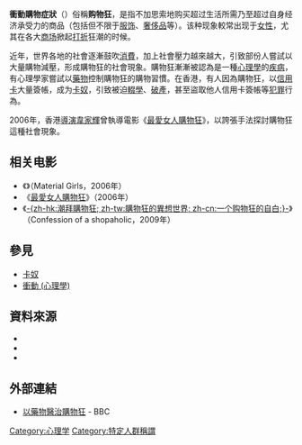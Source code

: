 {{多個問題|
{{No footnotes|time=2017-11-12T13:41:43+00:00}}
{{POV|time=2017-11-12T13:41:43+00:00}}
{{Expand|time=2017-11-12T13:41:43+00:00}}
{{medref}}
}}
{{medical}}
'''衝動購物症狀'''（{{lang-en|Compulsive buying disorder}}）俗稱'''购物狂'''，是指不加思索地购买超过生活所需乃至超过自身经济承受力的商品（包括但不限于[[服饰|服饰]]、[[奢侈品|奢侈品]]等）。该种现象較常出现于[[女性|女性]]，尤其在各大[[商场|商场]]掀起[[打折|打折]]狂潮的时候。

近年，世界各地的社會逐漸鼓吹[[消費|消費]]，加上社會壓力越來越大，引致部份人嘗試以大量購物減壓，形成購物狂的社會現象。購物狂漸漸被認為是一種[[心理學|心理學]]的[[成瘾症|疾病]]，有心理學家嘗試以[[藥物|藥物]]控制購物狂的購物習慣。在香港，有人因為購物狂，以[[信用卡|信用卡]]大量簽帳，成为[[卡奴|卡奴]]，引致被迫[[輟學|輟學]]、[[破產|破產]]，甚至盜取他人信用卡簽帳等[[犯罪|犯罪]]行為。

2006年，香港[[導演|導演]][[韋家輝|韋家輝]]曾執導電影《[[最愛女人購物狂|最愛女人購物狂]]》，以誇張手法探討購物狂這種社會現象。

==相关电影==
* 《{{tsl|en|Material Girls||拜金女孩}}》（Material Girls，2006年）
* 《[[最愛女人購物狂|最愛女人購物狂]]》（2006年）
*  《[[購物狂的異想世界|-{zh-hk:潮拜購物狂; zh-tw:購物狂的異想世界; zh-cn:一个购物狂的自白;}-]]》（Confession of a shopaholic，2009年）

== 參見 ==
* [[卡奴|卡奴]]
* [[衝動_(心理學)|衝動 (心理學)]]

==資料來源==
* {{cite news|url=http://hk.news.yahoo.com/061218/12/1yh5j.html|title=破產購物狂盜卡簽帳輟學打工還卡數失控消費難自拔|publisher=[[明報|明報]]|date=2006年12月18日|accessdate=2006年12月19日|archive-date=2008年1月16日|archive-url=https://web.archive.org/web/20080116060734/http://hk.news.yahoo.com/061218/12/1yh5j.html|dead-url=no}}
* {{cite news|url=http://hk.news.yahoo.com/061218/12/1yh5m.html|title=買衫狂刷卡卡數人工兩倍|publisher=[[明報|明報]]|date=2006年12月18日|accessdate=2006年12月19日|archive-date=2008年1月17日|archive-url=https://web.archive.org/web/20080117063655/http://hk.news.yahoo.com/061218/12/1yh5m.html|dead-url=no}}
* {{cite news|url=http://hk.news.yahoo.com/061218/60/1yhhm.html|title=OL購物狂盜卡病態簽帳|publisher=[[星島日報|星島日報]]|date=2006年12月18日|accessdate=2006年12月19日|archive-date=2008年1月17日|archive-url=https://web.archive.org/web/20080117063324/http://hk.news.yahoo.com/061218/60/1yhhm.html|dead-url=no}}

==外部連結==
* [http://news.bbc.co.uk/1/hi/health/1868364.stm 以藥物醫治購物狂] {{Wayback|url=http://news.bbc.co.uk/1/hi/health/1868364.stm |date=20090415084750 }} - BBC {{en}}

{{成癮}}
{{Psychi-and-psycho-stub}}
[[Category:心理学|Category:心理学]]
[[Category:特定人群稱謂|Category:特定人群稱謂]]